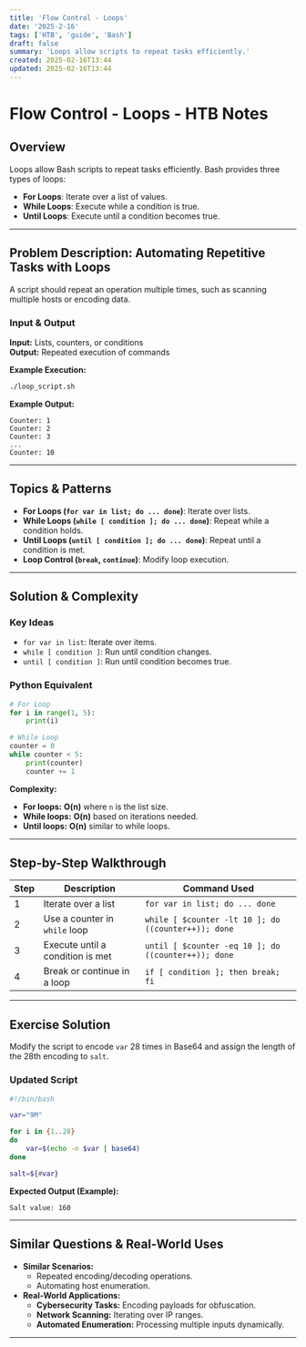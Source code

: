 ```yaml
---
title: 'Flow Control - Loops'
date: '2025-2-16'
tags: ['HTB', 'guide', 'Bash']
draft: false
summary: 'Loops allow scripts to repeat tasks efficiently.'
created: 2025-02-16T13:44
updated: 2025-02-16T13:44
---
```


# Flow Control - Loops - HTB Notes

## Overview

Loops allow Bash scripts to repeat tasks efficiently. Bash provides three types of loops:

- **For Loops**: Iterate over a list of values.
- **While Loops**: Execute while a condition is true.
- **Until Loops**: Execute until a condition becomes true.

---

## Problem Description: Automating Repetitive Tasks with Loops

A script should repeat an operation multiple times, such as scanning multiple hosts or encoding data.

### **Input & Output**

**Input:** Lists, counters, or conditions  
**Output:** Repeated execution of commands

**Example Execution:**

```bash
./loop_script.sh
```

**Example Output:**

```
Counter: 1
Counter: 2
Counter: 3
...
Counter: 10
```

---

## Topics & Patterns

- **For Loops (`for var in list; do ... done`)**: Iterate over lists.
- **While Loops (`while [ condition ]; do ... done`)**: Repeat while a condition holds.
- **Until Loops (`until [ condition ]; do ... done`)**: Repeat until a condition is met.
- **Loop Control (`break`, `continue`)**: Modify loop execution.

---

## Solution & Complexity

### **Key Ideas**

- `for var in list`: Iterate over items.
- `while [ condition ]`: Run until condition changes.
- `until [ condition ]`: Run until condition becomes true.

### **Python Equivalent**

```python
# For Loop
for i in range(1, 5):
    print(i)

# While Loop
counter = 0
while counter < 5:
    print(counter)
    counter += 1
```

**Complexity:**

- **For loops:** **O(n)** where `n` is the list size.
- **While loops:** **O(n)** based on iterations needed.
- **Until loops:** **O(n)** similar to while loops.

---

## Step-by-Step Walkthrough

| Step | Description                      | Command Used                                        |
| ---- | -------------------------------- | --------------------------------------------------- |
| 1    | Iterate over a list              | `for var in list; do ... done`                      |
| 2    | Use a counter in `while` loop    | `while [ $counter -lt 10 ]; do ((counter++)); done` |
| 3    | Execute until a condition is met | `until [ $counter -eq 10 ]; do ((counter++)); done` |
| 4    | Break or continue in a loop      | `if [ condition ]; then break; fi`                  |

---

## Exercise Solution

Modify the script to encode `var` 28 times in Base64 and assign the length of the 28th encoding to `salt`.

### **Updated Script**

```bash
#!/bin/bash

var="9M"

for i in {1..28}
do
    var=$(echo -n $var | base64)
done

salt=${#var}
```

**Expected Output (Example):**

```
Salt value: 160
```

---

## Similar Questions & Real-World Uses

- **Similar Scenarios:**
  - Repeated encoding/decoding operations.
  - Automating host enumeration.
- **Real-World Applications:**
  - **Cybersecurity Tasks:** Encoding payloads for obfuscation.
  - **Network Scanning:** Iterating over IP ranges.
  - **Automated Enumeration:** Processing multiple inputs dynamically.

---


